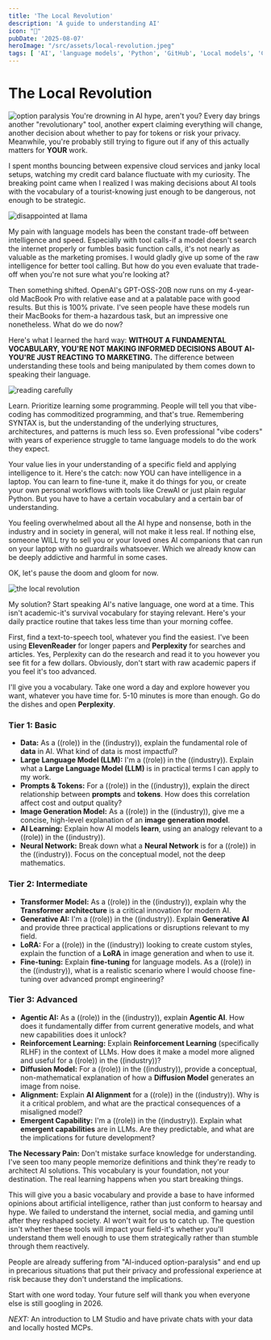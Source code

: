 ```yaml
---
title: 'The Local Revolution'
description: 'A guide to understanding AI'
icon: "🦆"
pubDate: '2025-08-07'
heroImage: "/src/assets/local-revolution.jpeg"
tags: [ 'AI', 'language models', 'Python', 'GitHub', 'Local models', 'CrewAI', 'Perplexity', 'ElevenReader']
---
```


# The Local Revolution

![option paralysis](src/assets/local-revolution.jpeg)
You're drowning in AI hype, aren't you? Every day brings another "revolutionary" tool, another expert claiming everything will change, another decision about whether to pay for tokens or risk your privacy. Meanwhile, you're probably still trying to figure out if any of this actually matters for **YOUR** work.

I spent months bouncing between expensive cloud services and janky local setups, watching my credit card balance fluctuate with my curiosity. The breaking point came when I realized I was making decisions about AI tools with the vocabulary of a tourist-knowing just enough to be dangerous, not enough to be strategic.

![disappointed at llama](src/assets/oh-llama.jpeg)

My pain with language models has been the constant trade-off between intelligence and speed. Especially with tool calls-if a model doesn't search the internet properly or fumbles basic function calls, it's not nearly as valuable as the marketing promises. I would gladly give up some of the raw intelligence for better tool calling. But how do you even evaluate that trade-off when you're not sure what you're looking at?

Then something shifted. OpenAI's GPT-OSS-20B now runs on my 4-year-old MacBook Pro with relative ease and at a palatable pace with good results. But this is 100% private. I've seen people have these models run their MacBooks for them-a hazardous task, but an impressive one nonetheless. What do we do now?

Here's what I learned the hard way: **WITHOUT A FUNDAMENTAL VOCABULARY, YOU'RE NOT MAKING INFORMED DECISIONS ABOUT AI-YOU'RE JUST REACTING TO MARKETING.** The difference between understanding these tools and being manipulated by them comes down to speaking their language.

![reading carefully](src/assets/Reading-carefully.jpeg)

Learn. Prioritize learning some programming. People will tell you that vibe-coding has commoditized programming, and that's true. Remembering SYNTAX is, but the understanding of the underlying structures, architectures, and patterns is much less so. Even professional "vibe coders" with years of experience struggle to tame language models to do the work they expect.

Your value lies in your understanding of a specific field and applying intelligence to it. Here's the catch: now YOU can have intelligence in a laptop. You can learn to fine-tune it, make it do things for you, or create your own personal workflows with tools like CrewAI or just plain regular Python. But you have to have a certain vocabulary and a certain bar of understanding.

You feeling overwhelmed about all the AI hype and nonsense, both in the industry and in society in general, will not make it less real. If nothing else, someone WILL try to sell you or your loved ones AI companions that can run on your laptop with no guardrails whatsoever. Which we already know can be deeply addictive and harmful in some cases.

OK, let's pause the doom and gloom for now.

![the local revolution](src/assets/dictionary.jpeg)

My solution? Start speaking AI's native language, one word at a time. This isn't academic-it's survival vocabulary for staying relevant. Here's your daily practice routine that takes less time than your morning coffee.

First, find a text-to-speech tool, whatever you find the easiest. I've been using **ElevenReader** for longer papers and **Perplexity** for searches and articles. Yes, Perplexity can do the research and read it to you however you see fit for a few dollars. Obviously, don't start with raw academic papers if you feel it's too advanced.

I'll give you a vocabulary. Take one word a day and explore however you want, whatever you have time for. 5-10 minutes is more than enough. Go do the dishes and open **Perplexity**.

### Tier 1: Basic

- **Data:** As a ((role)) in the ((industry)), explain the fundamental role of **data** in AI. What kind of data is most impactful?
- **Large Language Model (LLM):** I'm a ((role)) in the ((industry)). Explain what a **Large Language Model (LLM)** is in practical terms I can apply to my work.
- **Prompts & Tokens:** For a ((role)) in the ((industry)), explain the direct relationship between **prompts** and **tokens**. How does this correlation affect cost and output quality?
- **Image Generation Model:** As a ((role)) in the ((industry)), give me a concise, high-level explanation of an **image generation model**.
- **AI Learning:** Explain how AI models **learn**, using an analogy relevant to a ((role)) in the ((industry)).
- **Neural Network:** Break down what a **Neural Network** is for a ((role)) in the ((industry)). Focus on the conceptual model, not the deep mathematics.

### Tier 2: Intermediate

- **Transformer Model:** As a ((role)) in the ((industry)), explain why the **Transformer architecture** is a critical innovation for modern AI.
- **Generative AI:** I'm a ((role)) in the ((industry)). Explain **Generative AI** and provide three practical applications or disruptions relevant to my field.
- **LoRA:** For a ((role)) in the ((industry)) looking to create custom styles, explain the function of a **LoRA** in image generation and when to use it.
- **Fine-tuning:** Explain **fine-tuning** for language models. As a ((role)) in the ((industry)), what is a realistic scenario where I would choose fine-tuning over advanced prompt engineering?

### Tier 3: Advanced

- **Agentic AI:** As a ((role)) in the ((industry)), explain **Agentic AI**. How does it fundamentally differ from current generative models, and what new capabilities does it unlock?
- **Reinforcement Learning:** Explain **Reinforcement Learning** (specifically RLHF) in the context of LLMs. How does it make a model more aligned and useful for a ((role)) in the ((industry))?
- **Diffusion Model:** For a ((role)) in the ((industry)), provide a conceptual, non-mathematical explanation of how a **Diffusion Model** generates an image from noise.
- **Alignment:** Explain **AI Alignment** for a ((role)) in the ((industry)). Why is it a critical problem, and what are the practical consequences of a misaligned model?
- **Emergent Capability:** I'm a ((role)) in the ((industry)). Explain what **emergent capabilities** are in LLMs. Are they predictable, and what are the implications for future development?

**The Necessary Pain:** Don't mistake surface knowledge for understanding. I've seen too many people memorize definitions and think they're ready to architect AI solutions. This vocabulary is your foundation, not your destination. The real learning happens when you start breaking things.

This will give you a basic vocabulary and provide a base to have informed opinions about artificial intelligence, rather than just conform to hearsay and hype. We failed to understand the internet, social media, and gaming until after they reshaped society. AI won't wait for us to catch up. The question isn't whether these tools will impact your field-it's whether you'll understand them well enough to use them strategically rather than stumble through them reactively. 

People are already suffering from "AI-induced option-paralysis" and end up in precarious situations that put their privacy and professional experience at risk because they don't understand the implications.

Start with one word today. Your future self will thank you when everyone else is still googling in 2026.

*NEXT:* An introduction to LM Studio and have private chats with your data and locally hosted MCPs.
